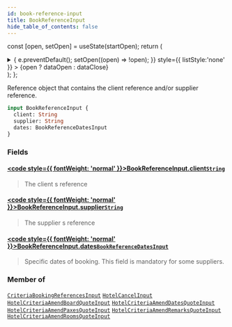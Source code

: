 ```yaml
---
id: book-reference-input
title: BookReferenceInput
hide_table_of_contents: false
---
```






const [open, setOpen] = useState(startOpen);
return (
<details {...(open ? { open: true } : {})} className="details" style={{ border:'none', boxShadow:'none', background:'var(--ifm-background-color)' }}>
<summary
onClick={(e) => {
e.preventDefault();
setOpen((open) => !open);
}}
style={{ listStyle:'none' }} >
{open ? dataOpen : dataClose}
</summary>
{open && children}
</details>
);
};

Reference object that contains the client reference and/or supplier reference.

```graphql
input BookReferenceInput {
  client: String
  supplier: String
  dates: BookReferenceDatesInput
}
```

### Fields

#### [<code style={{ fontWeight: 'normal' }}>BookReferenceInput.<b>client</b></code>](#)<Bullet />[`String`](/api/scalars/string) <Badge class="badge badge--secondary" text="scalar"/>

> The client s reference

#### [<code style={{ fontWeight: 'normal' }}>BookReferenceInput.<b>supplier</b></code>](#)<Bullet />[`String`](/api/scalars/string) <Badge class="badge badge--secondary" text="scalar"/>

> The supplier s reference

#### [<code style={{ fontWeight: 'normal' }}>BookReferenceInput.<b>dates</b></code>](#)<Bullet />[`BookReferenceDatesInput`](/api/inputs/book-reference-dates-input) <Badge class="badge badge--secondary" text="input"/>

> Specific dates of booking. This field is mandatory for some suppliers.

### Member of

[`CriteriaBookingReferencesInput`](/api/inputs/criteria-booking-references-input) <Badge class="badge badge--secondary" text="input"/><Bullet />[`HotelCancelInput`](/api/inputs/hotel-cancel-input) <Badge class="badge badge--secondary" text="input"/><Bullet />[`HotelCriteriaAmendBoardQuoteInput`](/api/inputs/hotel-criteria-amend-board-quote-input) <Badge class="badge badge--secondary" text="input"/><Bullet />[`HotelCriteriaAmendDatesQuoteInput`](/api/inputs/hotel-criteria-amend-dates-quote-input) <Badge class="badge badge--secondary" text="input"/><Bullet />[`HotelCriteriaAmendPaxesQuoteInput`](/api/inputs/hotel-criteria-amend-paxes-quote-input) <Badge class="badge badge--secondary" text="input"/><Bullet />[`HotelCriteriaAmendRemarksQuoteInput`](/api/inputs/hotel-criteria-amend-remarks-quote-input) <Badge class="badge badge--secondary" text="input"/><Bullet />[`HotelCriteriaAmendRoomsQuoteInput`](/api/inputs/hotel-criteria-amend-rooms-quote-input) <Badge class="badge badge--secondary" text="input"/>
